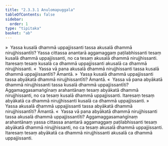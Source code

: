 ```yaml
---
title: "2.3.3.1 Anulomapuggala"
tableOfContents: false
sidebar:
  order: 1
type: "tipitaka"
basket: "ab"
---
```



<DynamicBreadcrumb />

<Division number="187">

<Paragraph number="788">
»  Yassa kusalā dhammā uppajjissanti tassa akusalā dhammā nirujjhissantīti?
</Paragraph>

<Paragraph number="789">
Yassa cittassa anantarā aggamaggaṃ paṭilabhissanti tesaṃ kusalā dhammā uppajjissanti, no ca tesaṃ akusalā dhammā nirujjhissanti. Itaresaṃ tesaṃ kusalā ca dhammā uppajjissanti akusalā ca dhammā nirujjhissanti.
</Paragraph>

<Paragraph number="790">
«  Yassa vā pana akusalā dhammā nirujjhissanti tassa kusalā dhammā uppajjissantīti? Āmantā.
</Paragraph>

<Paragraph number="791">
»  Yassa kusalā dhammā uppajjissanti tassa abyākatā dhammā nirujjhissantīti? Āmantā.
</Paragraph>

<Paragraph number="792">
«  Yassa vā pana abyākatā dhammā nirujjhissanti tassa kusalā dhammā uppajjissantīti?
</Paragraph>

<Paragraph number="793">
Aggamaggasamaṅgīnaṃ arahantānaṃ tesaṃ abyākatā dhammā nirujjhissanti, no ca tesaṃ kusalā dhammā uppajjissanti. Itaresaṃ tesaṃ abyākatā ca dhammā nirujjhissanti kusalā ca dhammā uppajjissanti.
</Paragraph>

</Division>
<Division number="188">

<Paragraph number="794">
»  Yassa akusalā dhammā uppajjissanti tassa abyākatā dhammā nirujjhissantīti? Āmantā.
</Paragraph>

<Paragraph number="795">
«  Yassa vā pana abyākatā dhammā nirujjhissanti tassa akusalā dhammā uppajjissantīti?
</Paragraph>

<Paragraph number="796">
Aggamaggasamaṅgīnaṃ arahantānaṃ yassa cittassa anantarā aggamaggaṃ paṭilabhissanti tesaṃ abyākatā dhammā nirujjhissanti, no ca tesaṃ akusalā dhammā uppajjissanti. Itaresaṃ tesaṃ abyākatā ca dhammā nirujjhissanti akusalā ca dhammā uppajjissanti.
</Paragraph>
</Division>